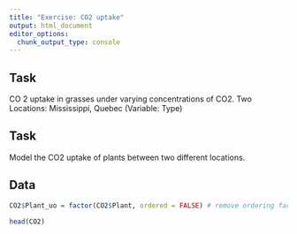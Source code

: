 ```yaml
---
title: "Exercise: CO2 uptake"
output: html_document
editor_options: 
  chunk_output_type: console
---
```


## Task

CO 2 uptake in grasses under varying concentrations of CO2.
Two Locations: Mississippi, Quebec (Variable: Type)

## Task

Model the CO2 uptake of plants between two different locations.

## Data

```r
CO2$Plant_uo = factor(CO2$Plant, ordered = FALSE) # remove ordering factor

head(CO2)



```
